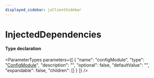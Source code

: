 ```yaml
---
displayed_sidebar: jsClientSidebar
---
```



# InjectedDependencies

#### Type declaration

<ParameterTypes parameters={[
  {
    "name": "configModule",
    "type": "[ConfigModule](internal.internal.ConfigModule.mdx)",
    "description": "",
    "optional": false,
    "defaultValue": "",
    "expandable": false,
    "children": []
  }
]} />
